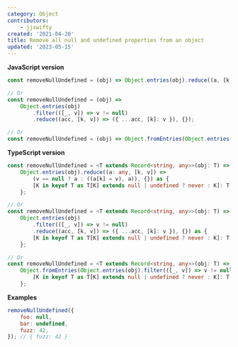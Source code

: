 ```yaml
---
category: Object
contributors:
    - jjswifty
created: '2021-04-20'
title: Remove all null and undefined properties from an object
updated: '2023-05-15'
---
```


**JavaScript version**

```js
const removeNullUndefined = (obj) => Object.entries(obj).reduce((a, [k, v]) => (v == null ? a : ((a[k] = v), a)), {});

// Or
const removeNullUndefined = (obj) =>
    Object.entries(obj)
        .filter(([_, v]) => v != null)
        .reduce((acc, [k, v]) => ({ ...acc, [k]: v }), {});

// Or
const removeNullUndefined = (obj) => Object.fromEntries(Object.entries(obj).filter(([_, v]) => v != null));
```

**TypeScript version**

```ts
const removeNullUndefined = <T extends Record<string, any>>(obj: T) =>
	Object.entries(obj).reduce((a: any, [k, v]) =>
		(v == null ? a : ((a[k] = v), a)), {}) as {
		[K in keyof T as T[K] extends null | undefined ? never : K]: T[K]
	};

// Or
const removeNullUndefined = <T extends Record<string, any>>(obj: T) =>
	Object.entries(obj)
		.filter(([_, v]) => v != null)
		.reduce((acc, [k, v]) => ({ ...acc, [k]: v }), {}) as {
		[K in keyof T as T[K] extends null | undefined ? never : K]: T[K]
	};

// Or
const removeNullUndefined = <T extends Record<string, any>>(obj: T) =>
	Object.fromEntries(Object.entries(obj).filter(([_, v]) => v != null)) as {
		[K in keyof T as T[K] extends null | undefined ? never : K]: T[K]
	};
```

**Examples**

```js
removeNullUndefined({
    foo: null,
    bar: undefined,
    fuzz: 42,
}); // { fuzz: 42 }
```

